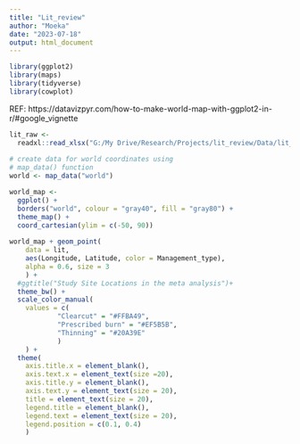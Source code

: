 ---
title: "Lit_review"
author: "Moeka"
date: "2023-07-18"
output: html_document
---

```{r}
library(ggplot2)
library(maps)
library(tidyverse)
library(cowplot)
```


REF: https://datavizpyr.com/how-to-make-world-map-with-ggplot2-in-r/#google_vignette

```{r distribution of studies}
lit_raw <- 
  readxl::read_xlsx("G:/My Drive/Research/Projects/lit_review/Data/lit_review_2025.xlsx", sheet = "data_LRR")
  
# create data for world coordinates using 
# map_data() function
world <- map_data("world")

world_map <- 
  ggplot() +
  borders("world", colour = "gray40", fill = "gray80") +
  theme_map() +
  coord_cartesian(ylim = c(-50, 90))  
  
world_map + geom_point(
    data = lit, 
    aes(Longitude, Latitude, color = Management_type), 
    alpha = 0.6, size = 3
    ) + 
  #ggtitle("Study Site Locations in the meta analysis")+
  theme_bw() +
  scale_color_manual(
    values = c(
            "Clearcut" = "#FFBA49",
            "Prescribed burn" = "#EF5B5B",
            "Thinning" = "#20A39E"
            )
    ) +
  theme(
    axis.title.x = element_blank(),
    axis.text.x = element_text(size =20),
    axis.title.y = element_blank(),
    axis.text.y = element_text(size = 20),
    title = element_text(size = 20),
    legend.title = element_blank(),
    legend.text = element_text(size = 20), 
    legend.position = c(0.1, 0.4)
    ) 

```


